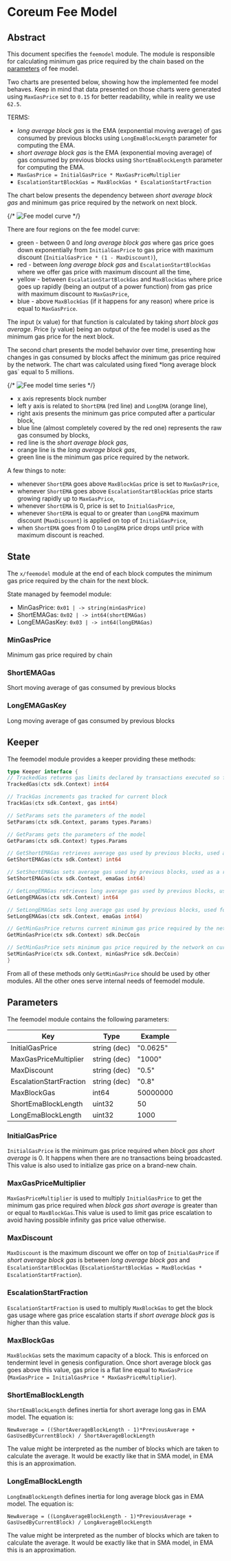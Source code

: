 # Coreum Fee Model

## Abstract

This document specifies the `feemodel` module. The module is responsible for calculating minimum gas
price required by the chain based on the [parameters](feemodel.md#parameters) of fee model.

Two charts are presented below, showing how the implemented fee model behaves. Keep in mind that
data presented on those charts were generated using `MaxGasPrice` set to `0.15` for better
readability, while in reality we use `62.5`.

TERMS:

-   _long average block gas_ is the EMA (exponential moving average) of gas consumed by previous
    blocks using `LongEmaBlockLength` parameter for computing the EMA.
-   _short average block gas_ is the EMA (exponential moving average) of gas consumed by previous
    blocks using `ShortEmaBlockLength` parameter for computing the EMA.
-   `MaxGasPrice = InitialGasPrice * MaxGasPriceMultiplier`
-   `EscalationStartBlockGas = MaxBlockGas * EscalationStartFraction`

The chart below presents the dependency between _short average block gas_ and minimum gas price
required by the network on next block.

{/* ![Fee model curve](./assets/curve.png) */}

There are four regions on the fee model curve:

-   green - between 0 and _long average block gas_ where gas price goes down exponentially from
    `InitialGasPrice` to gas price with maximum discount (`InitialGasPrice * (1 - MaxDiscount)`),
-   red - between _long average block gas_ and `EscalationStartBlockGas` where we offer gas price
    with maximum discount all the time,
-   yellow - between `EscalationStartBlockGas` and `MaxBlockGas` where price goes up rapidly (being
    an output of a power function) from gas price with maximum discount to `MaxGasPrice`,
-   blue - above `MaxBlockGas` (if it happens for any reason) where price is equal to `MaxGasPrice`.

The input (x value) for that function is calculated by taking _short block gas average_. Price (y
value) being an output of the fee model is used as the minimum gas price for the next block.

The second chart presents the model behavior over time, presenting how changes in gas consumed by
blocks affect the minimum gas price required by the network. The chart was calculated using fixed
\*long average block gas` equal to 5 millions.

{/* ![Fee model time series](./assets/time_series.png) */}

-   x axis represents block number
-   left y axis is related to `ShortEMA` (red line) and `LongEMA` (orange line),
-   right axis presents the minimum gas price computed after a particular block,
-   blue line (almost completely covered by the red one) represents the raw gas consumed by blocks,
-   red line is the _short average block gas_,
-   orange line is the _long average block gas_,
-   green line is the minimum gas price required by the network.

A few things to note:

-   whenever `ShortEMA` goes above `MaxBlockGas` price is set to `MaxGasPrice`,
-   whenever `ShortEMA` goes above `EscalationStartBlockGas` price starts growing rapidly up to
    `MaxGasPrice`,
-   whenever `ShortEMA` is 0, price is set to `InitialGasPrice`,
-   whenever `ShortEMA` is equal to or greater than `LongEMA` maximum discount (`MaxDiscount`) is
    applied on top of `InitialGasPrice`,
-   when `ShortEMA` goes from 0 to `LongEMA` price drops until price with maximum discount is
    reached.

## State

The `x/feemodel` module at the end of each block computes the minimum gas price required by the
chain for the next block.

State managed by feemodel module:

-   MinGasPrice: `0x01 | -> string(minGasPrice)`
-   ShortEMAGas: `0x02 | -> int64(shortEMAGas)`
-   LongEMAGasKey: `0x03 | -> int64(longEMAGas)`

### MinGasPrice

Minimum gas price required by chain

### ShortEMAGas

Short moving average of gas consumed by previous blocks

### LongEMAGasKey

Long moving average of gas consumed by previous blocks

## Keeper

The feemodel module provides a keeper providing these methods:

```go
type Keeper interface {
// TrackedGas returns gas limits declared by transactions executed so far in current block
TrackedGas(ctx sdk.Context) int64

// TrackGas increments gas tracked for current block
TrackGas(ctx sdk.Context, gas int64)

// SetParams sets the parameters of the model
SetParams(ctx sdk.Context, params types.Params)

// GetParams gets the parameters of the model
GetParams(ctx sdk.Context) types.Params

// GetShortEMAGas retrieves average gas used by previous blocks, used as a representation of smoothed gas used by latest block
GetShortEMAGas(ctx sdk.Context) int64

// SetShortEMAGas sets average gas used by previous blocks, used as a representation of smoothed gas used by latest block
SetShortEMAGas(ctx sdk.Context, emaGas int64)

// GetLongEMAGas retrieves long average gas used by previous blocks, used for determining average block load where maximum discount is applied
GetLongEMAGas(ctx sdk.Context) int64

// SetLongEMAGas sets long average gas used by previous blocks, used for determining average block load where maximum discount is applied
SetLongEMAGas(ctx sdk.Context, emaGas int64)

// GetMinGasPrice returns current minimum gas price required by the network
GetMinGasPrice(ctx sdk.Context) sdk.DecCoin

// SetMinGasPrice sets minimum gas price required by the network on current block
SetMinGasPrice(ctx sdk.Context, minGasPrice sdk.DecCoin)
}
```

From all of these methods only `GetMinGasPrice` should be used by other modules. All the other ones
serve internal needs of feemodel module.

## Parameters

The feemodel module contains the following parameters:

| Key                     | Type         | Example  |
| ----------------------- | ------------ | -------- |
| InitialGasPrice         | string (dec) | "0.0625" |
| MaxGasPriceMultiplier   | string (dec) | "1000"   |
| MaxDiscount             | string (dec) | "0.5"    |
| EscalationStartFraction | string (dec) | "0.8"    |
| MaxBlockGas             | int64        | 50000000 |
| ShortEmaBlockLength     | uint32       | 50       |
| LongEmaBlockLength      | uint32       | 1000     |

### InitialGasPrice

`InitialGasPrice` is the minimum gas price required when _block gas short average_ is 0. It happens
when there are no transactions being broadcasted. This value is also used to initialize gas price on
a brand-new chain.

### MaxGasPriceMultiplier

`MaxGasPriceMultiplier` is used to multiply `InitialGasPrice` to get the minimum gas price required
when _block gas short average_ is greater than or equal to `MaxBlockGas`.This value is used to limit
gas price escalation to avoid having possible infinity gas price value otherwise.

### MaxDiscount

`MaxDiscount` is the maximum discount we offer on top of `InitialGasPrice` if _short average block
gas_ is between _long average block gas_ and `EscalationStartBlockGas`
(`EscalationStartBlockGas = MaxBlockGas * EscalationStartFraction`).

### EscalationStartFraction

`EscalationStartFraction` is used to multiply `MaxBlockGas` to get the block gas usage where gas
price escalation starts if _short average block gas_ is higher than this value.

### MaxBlockGas

`MaxBlockGas` sets the maximum capacity of a block. This is enforced on tendermint level in genesis
configuration. Once short average block gas goes above this value, gas price is a flat line equal to
`MaxGasPrice` (`MaxGasPrice = InitialGasPrice * MaxGasPriceMultiplier`).

### ShortEmaBlockLength

`ShortEmaBlockLength` defines inertia for short average long gas in EMA model. The equation is:

`NewAverage = ((ShortAverageBlockLength - 1)*PreviousAverage + GasUsedByCurrentBlock) / ShortAverageBlockLength`

The value might be interpreted as the number of blocks which are taken to calculate the average. It
would be exactly like that in SMA model, in EMA this is an approximation.

### LongEmaBlockLength

`LongEmaBlockLength` defines inertia for long average block gas in EMA model. The equation is:

`NewAverage = ((LongAverageBlockLength - 1)*PreviousAverage + GasUsedByCurrentBlock) / LongAverageBlockLength`

The value might be interpreted as the number of blocks which are taken to calculate the average. It
would be exactly like that in SMA model, in EMA this is an approximation.
